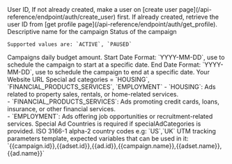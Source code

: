 <ParamField body="userId" type="string" required>
	User ID, If not already created, make a user on [create user
	page](/api-reference/endpoint/auth/create_user) first. If already created,
	retrieve the user ID from [get profile
	page](/api-reference/endpoint/auth/get_profile).
</ParamField>

<ParamField body="campaignName" type="string" required>
	Descriptive name for the campaign
</ParamField>

<ParamField body="status" type="string" default="PAUSED">
	Status of the campaign

	Supported values are: `ACTIVE`, `PAUSED`
</ParamField>

<ParamField body="budget" type="number" required>
	Campaigns daily budget amount.
</ParamField>

<ParamField body="startDate" type="string">
	Start Date Format: `YYYY-MM-DD`, use to schedule the campaign to start at a
	specific date.
</ParamField>

<ParamField body="endDate" type="string">
	End Date Format: `YYYY-MM-DD`, use to schedule the campaign to end at a
	specific date.
</ParamField>

<ParamField body="url" type="string" required>
	Your Website URL
</ParamField>

<ParamField body="specialAdCategories" type="string[]">
	Special ad categories = `HOUSING`, `FINANCIAL_PRODUCTS_SERVICES`,
	`EMPLOYMENT`
	<Note>
		- `HOUSING`: Ads related to property sales, rentals, or home-related
		services. <br />
		- `FINANCIAL_PRODUCTS_SERVICES`: Ads promoting credit cards, loans, insurance,
		or other financial services. <br /> - `EMPLOYMENT`: Ads offering job opportunities
		or recruitment-related services.
	</Note>
</ParamField>

<ParamField body="specialAdCountries" type="string[]">
	<Warning>
		Special Ad Countries is required if specialAdCategories is provided.
	</Warning>
	ISO 3166-1 alpha-2 country codes e.g: `US`,`UK`
</ParamField>

<ParamField body="utmParams" type="string">
	UTM tracking parameters template, expected variables that can be used in it: `{{campaign.id}},{{adset.id}},{{ad.id}},{{campaign.name}},{{adset.name}},{{ad.name}}`
</ParamField>
